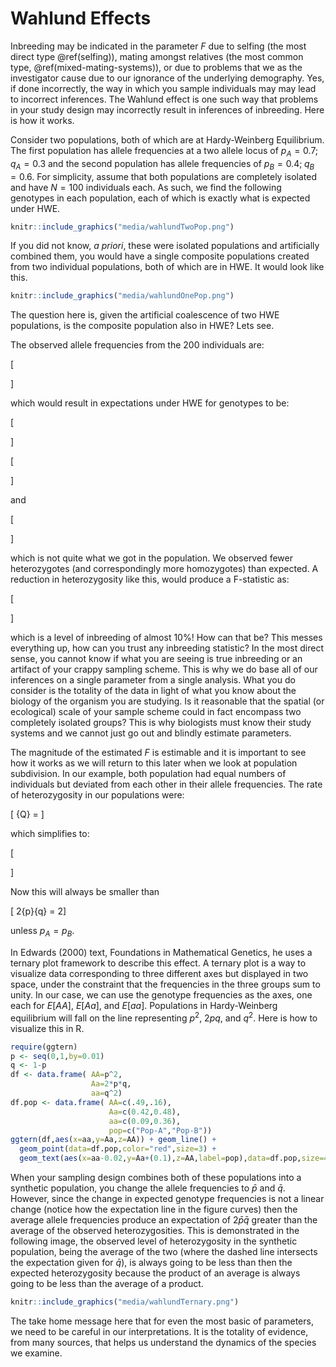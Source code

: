 # Wahlund Effects

Inbreeding may be indicated in the parameter $F$ due to selfing (the most direct type \@ref(selfing)), mating amongst relatives (the most common type, \@ref(mixed-mating-systems)), or due to problems that we as the investigator cause due to our ignorance of the underlying demography.  Yes, if done incorrectly, the way in which you sample individuals may may lead to incorrect inferences.  The Wahlund effect is one such way that problems in your study design may incorrectly result in inferences of inbreeding.  Here is how it works.

Consider two populations, both of which are at Hardy-Weinberg Equilibrium.  The first population has allele frequencies at a two allele locus of $p_A= 0.7;\;q_A=0.3$ and the second population has allele frequencies of $p_B=0.4;\;q_B=0.6$.  For simplicity, assume that both populations are completely isolated and have $N=100$ individuals each.  As such, we find the following genotypes in each population, each of which is exactly what is expected under HWE.

```r
knitr::include_graphics("media/wahlundTwoPop.png")
```

If you did not know, *a priori*, these were isolated populations and artificially combined them, you would have a single composite populations created from two individual populations, both of which are in HWE.  It would look like this.

```r
knitr::include_graphics("media/wahlundOnePop.png")
```


The question here is, given the artificial coalescence of two HWE populations, is the composite population also in HWE?  Lets see.

The observed allele frequencies from the 200 individuals are:

\[
\begin{aligned}
p_A & = \frac{2*65 + 90}{400} \\
& = 0.55 \\
p_B & = \frac{2*45 + 90}{400} \\ 
& = 0.45
\end{aligned}
\]

which would result in expectations under HWE for genotypes to be:

\[
\begin{aligned}
E[N_{AA}] &= p^2 * N \\
& = 0.55^2 * 200 \\
& = 60.5
\end{aligned}
\]

\[ 
\begin{aligned}
E[N_{Aa}] &= 2*p*q * N \\
& = 2*0.55*0.45 * 200 \\
& = 99
\end{aligned}
\]

and 

\[  
\begin{aligned}
E[N_{aa}] &= q^2 * N \\
& = 0.45^2 * 200 \\
& = 40.5
\end{aligned}
\]

which is not quite what we got in the population.  We observed fewer heterozygotes (and correspondingly more homozygotes) than expected.  A reduction in heterozygosity like this, would produce a F-statistic as:

\[
\begin{aligned}
F & = 1 - \frac{H_O}{H_E} \\
& = 1 - \frac{ \frac{N_{Aa}}{N} } { 2pq } \\
& = 1 - \frac{ 0.450 } { 0.495} \\
& = 0.091
\end{aligned}
\]

which is a level of inbreeding of almost 10%!  How can that be?  This messes everything up, how can you trust any inbreeding statistic?  In the most direct sense, you cannot know if what you are seeing is true inbreeding or an artifact of your crappy sampling scheme.  This is why we do base all of our inferences on a single parameter from a single analysis.  What you do consider is the totality of the data in light of what you know about the biology of the organism you are studying.  Is it reasonable that the spatial (or ecological) scale of your sample scheme could in fact encompass two completely isolated groups?  This is why biologists must know their study systems and we cannot just go out and blindly estimate parameters.  

The magnitude of the estimated $F$ is estimable and it is important to see how it works as we will return to this later when we look at population subdivision.  In our example, both population had equal numbers of individuals but deviated from each other in their allele frequencies. The rate of heterozygosity in our populations were:

\[
\bar{Q} = \frac{2p_Aq_A + 2p_Bq_B}{2}
\]

which simplifies to:
 
\[
\begin{aligned} 
\bar{Q} &= p_Aq_A + p_Bq_B \\
&= p_A(1-p_A) + p_B(1-p_B)
\end{aligned}
\]

Now this will always be smaller than 

\[
2\bar{p}\bar{q} = 2\left[\frac{1}{K}\sum_{i=1}^K p_i\right]\left[\frac{1}{K}\sum_{i=1}^K q_i\right]
\]

unless $p_A = p_B$.

In Edwards (2000) text, Foundations in Mathematical Genetics, he uses a ternary plot framework to describe this effect. A ternary plot is a way to visualize data corresponding to three different axes but displayed in two space, under the constraint that the frequencies in the three groups sum to unity.  In our case, we can use the genotype frequencies as the axes, one each for $E[AA]$, $E[Aa]$, and $E[aa]$.  Populations in Hardy-Weinberg equilibrium will fall on the line representing $p^2$, $2pq$, and $q^2$.  Here is how to visualize this in R.

```r
require(ggtern)
p <- seq(0,1,by=0.01)
q <- 1-p
df <- data.frame( AA=p^2,
                  Aa=2*p*q,
                  aa=q^2)
df.pop <- data.frame( AA=c(.49,.16),
                      Aa=c(0.42,0.48), 
                      aa=c(0.09,0.36),
                      pop=c("Pop-A","Pop-B"))
ggtern(df,aes(x=aa,y=Aa,z=AA)) + geom_line() + 
  geom_point(data=df.pop,color="red",size=3) + 
  geom_text(aes(x=aa-0.02,y=Aa+(0.1),z=AA,label=pop),data=df.pop,size=4) 
```

When your sampling design combines both of these populations into a synthetic population, you change the allele frequencies to $\bar{p}$ and $\bar{q}$.  However, since the change in expected genotype frequencies is not a linear change (notice how the expectation line in the figure curves) then the average allele frequencies produce an expectation of $2\bar{p}\bar{q}$ greater than the average of the observed heterozygosities.  This is demonstrated in the following image, the observed level of heterozygosity in the synthetic population, being the average of the two (where the dashed line intersects the expectation given for $\bar{q}$), is always going to be less than then the expected heterozygosity because the product of an average is always going to be less than the average of a product.

```r
knitr::include_graphics("media/wahlundTernary.png")
```


The take home message here that for even the most basic of parameters, we need to be careful in our interpretations.  It is the totality of evidence, from many sources, that helps us understand the dynamics of the species we examine. 




